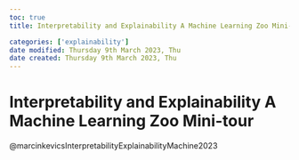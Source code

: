 ```yaml
---
toc: true
title: Interpretability and Explainability A Machine Learning Zoo Mini-tour

categories: ['explainability']
date modified: Thursday 9th March 2023, Thu
date created: Thursday 9th March 2023, Thu
---
```


# Interpretability and Explainability A Machine Learning Zoo Mini-tour


@marcinkevicsInterpretabilityExplainabilityMachine2023



